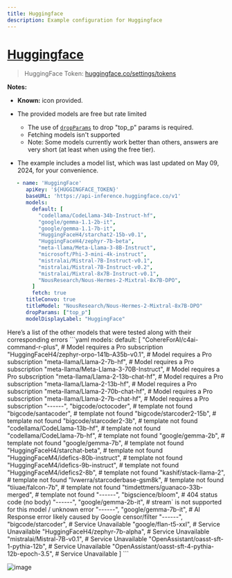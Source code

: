 ```yaml
---
title: Huggingface
description: Example configuration for Huggingface
---
```


# [Huggingface](https://huggingface.co)

> HuggingFace Token: [huggingface.co/settings/tokens](https://huggingface.co/settings/tokens)

**Notes:**

- **Known:** icon provided.

- The provided models are free but rate limited

  - The use of [`dropParams`](/docs/configuration/librechat_yaml/object_structure/custom_endpoint#dropparams) to drop "top_p" params is required.
  - Fetching models isn't supported
  - Note: Some models currently work better than others, answers are very short (at least when using the free tier).

- The example includes a model list, which was last updated on May 09, 2024, for your convenience.

```yaml
   - name: 'HuggingFace'
      apiKey: '${HUGGINGFACE_TOKEN}'
      baseURL: 'https://api-inference.huggingface.co/v1'
      models:
        default: [
          "codellama/CodeLlama-34b-Instruct-hf",
          "google/gemma-1.1-2b-it",
          "google/gemma-1.1-7b-it",
          "HuggingFaceH4/starchat2-15b-v0.1",
          "HuggingFaceH4/zephyr-7b-beta",
          "meta-llama/Meta-Llama-3-8B-Instruct",
          "microsoft/Phi-3-mini-4k-instruct",
          "mistralai/Mistral-7B-Instruct-v0.1",
          "mistralai/Mistral-7B-Instruct-v0.2",
          "mistralai/Mixtral-8x7B-Instruct-v0.1",
          "NousResearch/Nous-Hermes-2-Mixtral-8x7B-DPO",
        ]
        fetch: true
      titleConvo: true
      titleModel: "NousResearch/Nous-Hermes-2-Mixtral-8x7B-DPO"
      dropParams: ["top_p"]
      modelDisplayLabel: "HuggingFace"
```

<Callout type="warning" title="Other Model Errors" collapsible>
  Here’s a list of the other models that were tested along with their corresponding errors ```yaml
  models: default: [ "CohereForAI/c4ai-command-r-plus", # Model requires a Pro subscription
  "HuggingFaceH4/zephyr-orpo-141b-A35b-v0.1", # Model requires a Pro subscription
  "meta-llama/Llama-2-7b-hf", # Model requires a Pro subscription
  "meta-llama/Meta-Llama-3-70B-Instruct", # Model requires a Pro subscription
  "meta-llama/Llama-2-13b-chat-hf", # Model requires a Pro subscription "meta-llama/Llama-2-13b-hf",
  # Model requires a Pro subscription "meta-llama/Llama-2-70b-chat-hf", # Model requires a Pro
  subscription "meta-llama/Llama-2-7b-chat-hf", # Model requires a Pro subscription "------",
  "bigcode/octocoder", # template not found "bigcode/santacoder", # template not found
  "bigcode/starcoder2-15b", # template not found "bigcode/starcoder2-3b", # template not found
  "codellama/CodeLlama-13b-hf", # template not found "codellama/CodeLlama-7b-hf", # template not
  found "google/gemma-2b", # template not found "google/gemma-7b", # template not found
  "HuggingFaceH4/starchat-beta", # template not found "HuggingFaceM4/idefics-80b-instruct", #
  template not found "HuggingFaceM4/idefics-9b-instruct", # template not found
  "HuggingFaceM4/idefics2-8b", # template not found "kashif/stack-llama-2", # template not found
  "lvwerra/starcoderbase-gsm8k", # template not found "tiiuae/falcon-7b", # template not found
  "timdettmers/guanaco-33b-merged", # template not found "------", "bigscience/bloom", # 404 status
  code (no body) "------", "google/gemma-2b-it", # stream` is not supported for this model / unknown
  error "------", "google/gemma-7b-it", # AI Response error likely caused by Google censor/filter
  "------", "bigcode/starcoder", # Service Unavailable "google/flan-t5-xxl", # Service Unavailable
  "HuggingFaceH4/zephyr-7b-alpha", # Service Unavailable "mistralai/Mistral-7B-v0.1", # Service
  Unavailable "OpenAssistant/oasst-sft-1-pythia-12b", # Service Unavailable
  "OpenAssistant/oasst-sft-4-pythia-12b-epoch-3.5", # Service Unavailable ] ```
</Callout>

![image](https://github.com/danny-avila/LibreChat/assets/32828263/191a3735-3acb-4ba7-917d-b930a933fc67)
